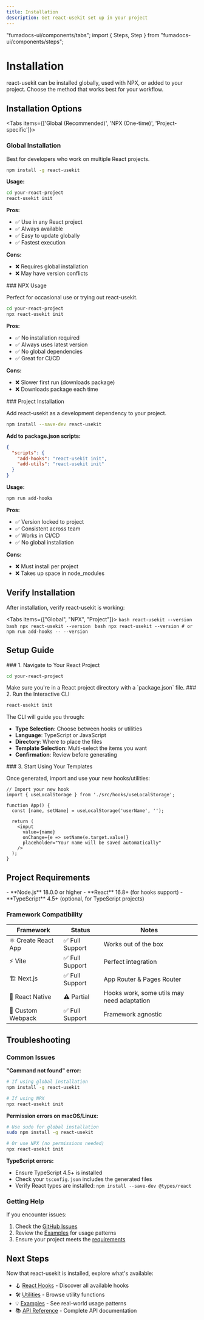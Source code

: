 ```yaml
---
title: Installation
description: Get react-usekit set up in your project
---
```


"fumadocs-ui/components/tabs"; import { Steps, Step } from "fumadocs-ui/components/steps";

# Installation

<Callout title="Quick Start">
  react-usekit can be installed globally, used with NPX, or added to your
  project. Choose the method that works best for your workflow.
</Callout>

## Installation Options

<Tabs items={['Global (Recommended)', 'NPX (One-time)', 'Project-specific']}>
<Tab value="Global (Recommended)">

### Global Installation

Best for developers who work on multiple React projects.

```bash
npm install -g react-usekit
```

**Usage:**

```bash
cd your-react-project
react-usekit init
```

**Pros:**

- ✅ Use in any React project
- ✅ Always available
- ✅ Easy to update globally
- ✅ Fastest execution

**Cons:**

- ❌ Requires global installation
- ❌ May have version conflicts

</Tab>

<Tab value="NPX (One-time)">
### NPX Usage

Perfect for occasional use or trying out react-usekit.

```bash
cd your-react-project
npx react-usekit init
```

**Pros:**

- ✅ No installation required
- ✅ Always uses latest version
- ✅ No global dependencies
- ✅ Great for CI/CD

**Cons:**

- ❌ Slower first run (downloads package)
- ❌ Downloads package each time

</Tab>

<Tab value="Project-specific">
### Project Installation

Add react-usekit as a development dependency to your project.

```bash
npm install --save-dev react-usekit
```

**Add to package.json scripts:**

```json
{
  "scripts": {
    "add-hooks": "react-usekit init",
    "add-utils": "react-usekit init"
  }
}
```

**Usage:**

```bash
npm run add-hooks
```

**Pros:**

- ✅ Version locked to project
- ✅ Consistent across team
- ✅ Works in CI/CD
- ✅ No global installation

**Cons:**

- ❌ Must install per project
- ❌ Takes up space in node_modules

</Tab>
</Tabs>

## Verify Installation

After installation, verify react-usekit is working:

<Tabs items={["Global", "NPX", "Project"]}> <Tab value="Global">`bash react-usekit --version `</Tab>
<Tab value="NPX">`bash npx react-usekit --version `</Tab> <Tab value="Project">
`bash npx react-usekit --version # or npm run add-hooks -- --version ` </Tab> </Tabs>

## Setup Guide

<Steps>
<Step>
### 1. Navigate to Your React Project

```bash
cd your-react-project
```

<Callout type="info">
Make sure you're in a React project directory with a `package.json` file.
</Callout>
</Step>

<Step>
### 2. Run the Interactive CLI

```bash
react-usekit init
```

The CLI will guide you through:

- **Type Selection**: Choose between hooks or utilities
- **Language**: TypeScript or JavaScript
- **Directory**: Where to place the files
- **Template Selection**: Multi-select the items you want
- **Confirmation**: Review before generating

</Step>

<Step>
### 3. Start Using Your Templates

Once generated, import and use your new hooks/utilities:

```tsx
// Import your new hook
import { useLocalStorage } from './src/hooks/useLocalStorage';

function App() {
  const [name, setName] = useLocalStorage('userName', '');

  return (
    <input
      value={name}
      onChange={e => setName(e.target.value)}
      placeholder="Your name will be saved automatically"
    />
  );
}
```

</Step>
</Steps>

## Project Requirements

<Callout type="warn" title="System Requirements">
  - **Node.js** 18.0.0 or higher - **React** 16.8+ (for hooks support) -
  **TypeScript** 4.5+ (optional, for TypeScript projects)
</Callout>

### Framework Compatibility

| Framework           | Status          | Notes                                      |
| ------------------- | --------------- | ------------------------------------------ |
| ⚛️ Create React App | ✅ Full Support | Works out of the box                       |
| ⚡ Vite             | ✅ Full Support | Perfect integration                        |
| 🏗️ Next.js          | ✅ Full Support | App Router & Pages Router                  |
| 📱 React Native     | ⚠️ Partial      | Hooks work, some utils may need adaptation |
| 🔧 Custom Webpack   | ✅ Full Support | Framework agnostic                         |

## Troubleshooting

### Common Issues

**"Command not found" error:**

```bash
# If using global installation
npm install -g react-usekit

# If using NPX
npx react-usekit init
```

**Permission errors on macOS/Linux:**

```bash
# Use sudo for global installation
sudo npm install -g react-usekit

# Or use NPX (no permissions needed)
npx react-usekit init
```

**TypeScript errors:**

- Ensure TypeScript 4.5+ is installed
- Check your `tsconfig.json` includes the generated files
- Verify React types are installed: `npm install --save-dev @types/react`

### Getting Help

If you encounter issues:

1. Check the [GitHub Issues](https://github.com/brijeshkumaryadav16/react-usekit/issues)
2. Review the [Examples](/docs/examples) for usage patterns
3. Ensure your project meets the [requirements](#project-requirements)

## Next Steps

Now that react-usekit is installed, explore what's available:

- 🪝 [React Hooks](/docs/hooks) - Discover all available hooks
- 🛠️ [Utilities](/docs/utilities) - Browse utility functions
- 💡 [Examples](/docs/examples) - See real-world usage patterns
- 📚 [API Reference](/docs/api) - Complete API documentation
